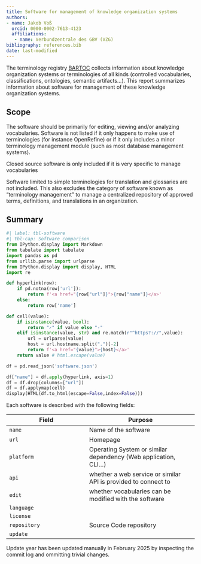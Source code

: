 ```yaml
---
title: Software for management of knowledge organization systems
authors:
- name: Jakob Voß
  orcid: 0000-0002-7613-4123
  affiliations:
   - name: Verbundzentrale des GBV (VZG)
bibliography: references.bib
date: last-modified
---
```


The terminology registry [BARTOC](https://bartoc.org/) collects information about knowledge organization systems or terminologies of all kinds (controlled vocabularies, classifications, ontologies, semantic artifacts...). This report summarizes information about software for management of these knowledge organization systems.

## Scope

The software should be primarily for editing, viewing and/or analyzing vocabularies. Software is not listed if it only happens to make use of terminologies (for instance OpenRefine) or if it only includes a minor terminology management module (such as most database management systems).

Closed source software is only included if it is very specific to manage vocabularies

Software limited to simple terminologies for translation and glossaries are not included. This also excludes the category of software known as "terminology management" to manage a centralized repository of approved terms, definitions, and translations in an organization.

## Summary

```python
#| label: tbl-software
#| tbl-cap: Software comparison
from IPython.display import Markdown
from tabulate import tabulate
import pandas as pd
from urllib.parse import urlparse
from IPython.display import display, HTML
import re

def hyperlink(row):
    if pd.notna(row['url']):
        return f'<a href="{row["url"]}">{row["name"]}</a>'
    else:
        return row['name']    

def cell(value):
    if isinstance(value, bool):
        return "✓" if value else "-"
    elif isinstance(value, str) and re.match(r"^https?://",value):
        url = urlparse(value)
        host = url.hostname.split(".")[-2]
        return f'<a href="{value}">{host}</a>'
    return value # html.escape(value)

df = pd.read_json('software.json')

df["name"] = df.apply(hyperlink, axis=1)
df = df.drop(columns=["url"])
df = df.applymap(cell)
display(HTML(df.to_html(escape=False,index=False)))
```

Each software is described with the following fields:

Field | Purpose
------|--------
`name` | Name of the software
`url` | Homepage
`platform` | Operating System or similar dependency (Web application, CLI...) 
`api` | whether a web service or similar API is provided to connect to
`edit` | whether vocabularies can be modified with the software
`language` |
`license` |
`repository` | Source Code repository
`update` |

Update year has been updated manually in February 2025 by inspecting the commit log and ommitting trivial changes.


